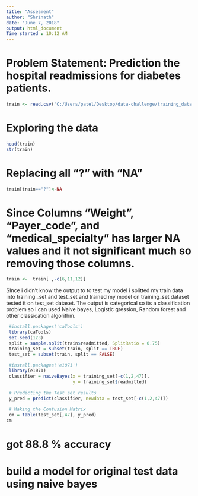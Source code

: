 ---
title: "Assesment"
author: "Shrinath"
date: "June 7, 2018"
output: html_document
Time started : 10:12 AM
---

# Problem Statement: Prediction the hospital readmissions for diabetes patients.


```{r}
train <- read.csv("C:/Users/patel/Desktop/data-challenge/training_data.csv")

```


# Exploring the data
```{r}
head(train)
str(train)
```

# Replacing all "?" with "NA"
 

```{r}
train[train=="?"]<-NA

```


# Since Columns "Weight", "Payer_code", and "medical_specialty" has larger NA values and it not significant much so removing those columns.

```{r}
train <-  train[ ,-c(6,11,12)] 

```

SInce i didn't know the output to to test my model i splitted my train data into training _set and test_set and trained my model on training_set dataset tested it on test_set dataset.
The output is categorical so its a classification problem so i can used Naive bayes, Logistic gression, Random forest and other classication algorithm.

```{r}
 #install.packages('caTools')
 library(caTools)
 set.seed(123)
 split = sample.split(train$readmitted, SplitRatio = 0.75)
 training_set = subset(train, split == TRUE)
 test_set = subset(train, split == FALSE)
 
 #install.packages('e1071')
 library(e1071)
 classifier = naiveBayes(x = training_set[-c(1,2,47)],
                         y = training_set$readmitted)
 
 # Predicting the Test set results
 y_pred = predict(classifier, newdata = test_set[-c(1,2,47)])
 
 # Making the Confusion Matrix
 cm = table(test_set[,47], y_pred)
cm 

```
# got 88.8 % accuracy

# build a model for original test data using naive bayes





